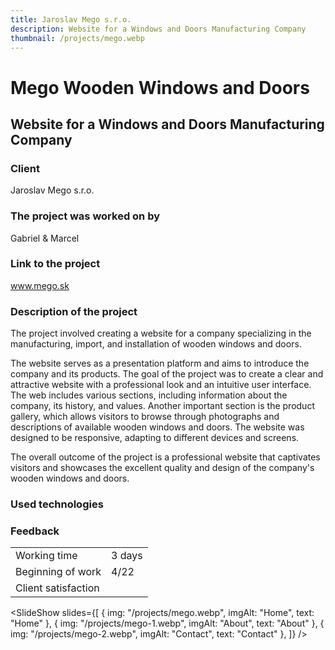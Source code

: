 ```yaml
---
title: Jaroslav Mego s.r.o.
description: Website for a Windows and Doors Manufacturing Company
thumbnail: /projects/mego.webp
---
```



# Mego Wooden Windows and Doors

## Website for a Windows and Doors Manufacturing Company

### Client

Jaroslav Mego s.r.o.

### The project was worked on by

Gabriel & Marcel

### Link to the project

www.mego.sk

### Description of the project

The project involved creating a website for a company specializing in the manufacturing, import, and installation of wooden windows and doors.

The website serves as a presentation platform and aims to introduce the company and its products. The goal of the project was to create a clear and attractive website with a professional look and an intuitive user interface. The web includes various sections, including information about the company, its history, and values. Another important section is the product gallery, which allows visitors to browse through photographs and descriptions of available wooden windows and doors. The website was designed to be responsive, adapting to different devices and screens.

The overall outcome of the project is a professional website that captivates visitors and showcases the excellent quality and design of the company's wooden windows and doors.

### Used technologies

<div class="not-prose mt-5 flex flex-wrap gap-7">
  <Technology name="HTML" color="#eb6539" size={40}>
    <Icon name="vscode-icons:file-type-html" size={40} />
  </Technology>
  <Technology name="CSS" color="#cf6e9e" size={40}>
    <Icon name="vscode-icons:file-type-sass" size={40} />
  </Technology>
  <Technology name="JavaScript" color="#f6e12d" size={40}>
    <Icon name="vscode-icons:file-type-js-official" size={40} />
  </Technology>
</div>

### Feedback

|                     |                            |
| ------------------- | -------------------------- |
| Working time        | 3 days                     |
| Beginning of work   | 4/22                       |
| Client satisfaction | <StarsRating rating={5} /> |

<SlideShow
  slides={[
    { img: "/projects/mego.webp", imgAlt: "Home", text: "Home" },
    { img: "/projects/mego-1.webp", imgAlt: "About", text: "About" },
    { img: "/projects/mego-2.webp", imgAlt: "Contact", text: "Contact" },
  ]}
/>
